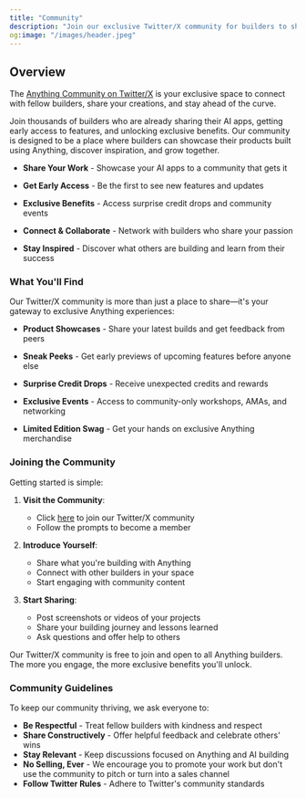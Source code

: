```yaml
---
title: "Community"
description: "Join our exclusive Twitter/X community for builders to share products, get sneak peeks, and access exclusive benefits"
og:image: "/images/header.jpeg"
---
```


## Overview

The [Anything Community on Twitter/X](https://x.com/i/communities/1895329937349071230) is your exclusive space to connect with fellow builders, share your creations, and stay ahead of the curve.

Join thousands of builders who are already sharing their AI apps, getting early access to features, and unlocking exclusive benefits. Our community is designed to be a place where builders can showcase their products built using Anything, discover inspiration, and grow together.

* **Share Your Work** - Showcase your AI apps to a community that gets it

* **Get Early Access** - Be the first to see new features and updates

* **Exclusive Benefits** - Access surprise credit drops and community events

* **Connect & Collaborate** - Network with builders who share your passion

* **Stay Inspired** - Discover what others are building and learn from their success

### What You'll Find

Our Twitter/X community is more than just a place to share—it's your gateway to exclusive Anything experiences:

* **Product Showcases** - Share your latest builds and get feedback from peers

* **Sneak Peeks** - Get early previews of upcoming features before anyone else

* **Surprise Credit Drops** - Receive unexpected credits and rewards

* **Exclusive Events** - Access to community-only workshops, AMAs, and networking

* **Limited Edition Swag** - Get your hands on exclusive Anything merchandise



### Joining the Community

Getting started is simple:

1. **Visit the Community**:
   * Click [here](https://x.com/i/communities/1895329937349071230) to join our Twitter/X community
   * Follow the prompts to become a member

2. **Introduce Yourself**:
   * Share what you're building with Anything
   * Connect with other builders in your space
   * Start engaging with community content

3. **Start Sharing**:
   * Post screenshots or videos of your projects
   * Share your building journey and lessons learned
   * Ask questions and offer help to others

<Note>
Our Twitter/X community is free to join and open to all Anything builders. The more you engage, the more exclusive benefits you'll unlock.
</Note>

### Community Guidelines

To keep our community thriving, we ask everyone to:

* **Be Respectful** - Treat fellow builders with kindness and respect
* **Share Constructively** - Offer helpful feedback and celebrate others' wins
* **Stay Relevant** - Keep discussions focused on Anything and AI building
* **No Selling, Ever** - We encourage you to promote your work but don't use the community to pitch or turn into a sales channel
* **Follow Twitter Rules** - Adhere to Twitter's community standards
